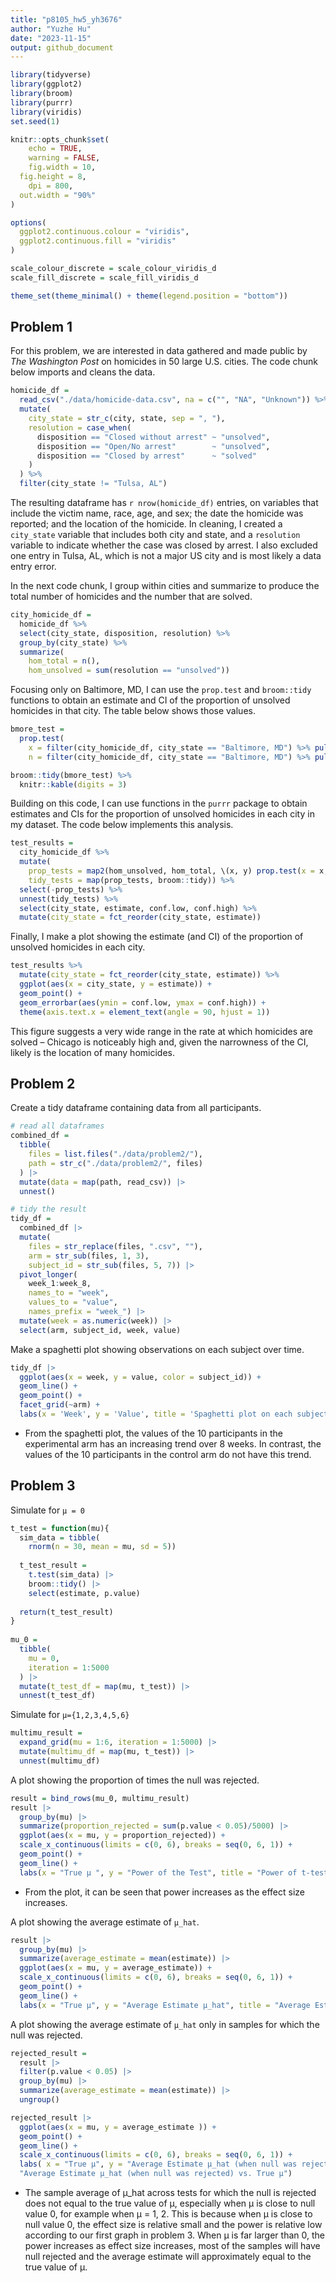 ```yaml
---
title: "p8105_hw5_yh3676"
author: "Yuzhe Hu"
date: "2023-11-15"
output: github_document
---
```


```r
library(tidyverse)
library(ggplot2)
library(broom)
library(purrr)
library(viridis)
set.seed(1)

knitr::opts_chunk$set(
	echo = TRUE,
	warning = FALSE,
	fig.width = 10, 
  fig.height = 8,
	dpi = 800,
  out.width = "90%"
)

options(
  ggplot2.continuous.colour = "viridis",
  ggplot2.continuous.fill = "viridis"
)

scale_colour_discrete = scale_colour_viridis_d
scale_fill_discrete = scale_fill_viridis_d

theme_set(theme_minimal() + theme(legend.position = "bottom"))
```

## Problem 1

For this problem, we are interested in data gathered and made public by _The Washington Post_ on homicides in 50 large U.S. cities. The code chunk below imports and cleans the data.

```r
homicide_df = 
  read_csv("./data/homicide-data.csv", na = c("", "NA", "Unknown")) %>%
  mutate(
    city_state = str_c(city, state, sep = ", "),
    resolution = case_when(
      disposition == "Closed without arrest" ~ "unsolved",
      disposition == "Open/No arrest"        ~ "unsolved",
      disposition == "Closed by arrest"      ~ "solved"
    )
  ) %>% 
  filter(city_state != "Tulsa, AL") 
```

The resulting dataframe has `r nrow(homicide_df)` entries, on variables that include the victim name, race, age, and sex; the date the homicide was reported; and the location of the homicide. In cleaning, I created a `city_state` variable that includes both city and state, and a `resolution` variable to indicate whether the case was closed by arrest. I also excluded one entry in Tulsa, AL, which is not a major US city and is most likely a data entry error. 

In the next code chunk, I group within cities and summarize to produce the total number of homicides and the number that are solved. 

```r
city_homicide_df = 
  homicide_df %>% 
  select(city_state, disposition, resolution) %>% 
  group_by(city_state) %>% 
  summarize(
    hom_total = n(),
    hom_unsolved = sum(resolution == "unsolved"))
```

Focusing only on Baltimore, MD, I can use the `prop.test` and `broom::tidy` functions to obtain an estimate and CI of the proportion of unsolved homicides in that city. The table below shows those values.

```r
bmore_test = 
  prop.test(
    x = filter(city_homicide_df, city_state == "Baltimore, MD") %>% pull(hom_unsolved),
    n = filter(city_homicide_df, city_state == "Baltimore, MD") %>% pull(hom_total)) 

broom::tidy(bmore_test) %>% 
  knitr::kable(digits = 3)
```

Building on this code, I can use functions in the `purrr` package to obtain estimates and CIs for the proportion of unsolved homicides in each city in my dataset. The code below implements this analysis. 

```r
test_results = 
  city_homicide_df %>% 
  mutate(
    prop_tests = map2(hom_unsolved, hom_total, \(x, y) prop.test(x = x, n = y)),
    tidy_tests = map(prop_tests, broom::tidy)) %>% 
  select(-prop_tests) %>% 
  unnest(tidy_tests) %>% 
  select(city_state, estimate, conf.low, conf.high) %>% 
  mutate(city_state = fct_reorder(city_state, estimate))
```

Finally, I make a plot showing the estimate (and CI) of the proportion of unsolved homicides in each city.

```r
test_results %>% 
  mutate(city_state = fct_reorder(city_state, estimate)) %>% 
  ggplot(aes(x = city_state, y = estimate)) + 
  geom_point() + 
  geom_errorbar(aes(ymin = conf.low, ymax = conf.high)) + 
  theme(axis.text.x = element_text(angle = 90, hjust = 1))
```

This figure suggests a very wide range in the rate at which homicides are solved -- Chicago is noticeably high and, given the narrowness of the CI, likely is the location of many homicides. 

## Problem 2

Create a tidy dataframe containing data from all participants.

```r
# read all dataframes
combined_df = 
  tibble(
    files = list.files("./data/problem2/"),
    path = str_c("./data/problem2/", files)
  ) |>
  mutate(data = map(path, read_csv)) |>
  unnest()

# tidy the result
tidy_df = 
  combined_df |>
  mutate(
    files = str_replace(files, ".csv", ""),
    arm = str_sub(files, 1, 3),
    subject_id = str_sub(files, 5, 7)) |>
  pivot_longer(
    week_1:week_8,
    names_to = "week",
    values_to = "value",
    names_prefix = "week_") |>
  mutate(week = as.numeric(week)) |>
  select(arm, subject_id, week, value)
```

Make a spaghetti plot showing observations on each subject over time.
```r
tidy_df |>
  ggplot(aes(x = week, y = value, color = subject_id)) +
  geom_line() +
  geom_point() + 
  facet_grid(~arm) +
  labs(x = 'Week', y = 'Value', title = 'Spaghetti plot on each subject over time')
```

* From the spaghetti plot, the values of the 10 participants in the experimental arm has an increasing trend over 8 weeks. In contrast, the values of the 10 participants in the control arm do not have this trend.


## Problem 3

Simulate for `μ = 0`

```r
t_test = function(mu){
  sim_data = tibble(
    rnorm(n = 30, mean = mu, sd = 5)) 
  
  t_test_result = 
    t.test(sim_data) |>
    broom::tidy() |>
    select(estimate, p.value)
  
  return(t_test_result)
}
  
mu_0 =
  tibble(
    mu = 0,
    iteration = 1:5000
  ) |>
  mutate(t_test_df = map(mu, t_test)) |>
  unnest(t_test_df)
```

Simulate for `μ={1,2,3,4,5,6}`

```r
multimu_result =
  expand_grid(mu = 1:6, iteration = 1:5000) |>
  mutate(multimu_df = map(mu, t_test)) |>
  unnest(multimu_df)
```

A plot showing the proportion of times the null was rejected.

```r
result = bind_rows(mu_0, multimu_result)
result |>
  group_by(mu) |>
  summarize(proportion_rejected = sum(p.value < 0.05)/5000) |>
  ggplot(aes(x = mu, y = proportion_rejected)) +
  scale_x_continuous(limits = c(0, 6), breaks = seq(0, 6, 1)) + 
  geom_point() + 
  geom_line() +
  labs(x = "True μ ", y = "Power of the Test", title = "Power of t-test vs. Different μ ")
```

* From the plot, it can be seen that power increases as the effect size increases.

A plot showing the average estimate of `μ_hat`.
```r
result |>
  group_by(mu) |>
  summarize(average_estimate = mean(estimate)) |>
  ggplot(aes(x = mu, y = average_estimate)) +
  scale_x_continuous(limits = c(0, 6), breaks = seq(0, 6, 1)) + 
  geom_point() + 
  geom_line() +
  labs(x = "True μ", y = "Average Estimate μ_hat", title = "Average Estimate of μ_hat vs. True μ")
```

A plot showing the average estimate of `μ_hat` only in samples for which the null was rejected.

```r
rejected_result =
  result |>
  filter(p.value < 0.05) |>
  group_by(mu) |>
  summarize(average_estimate = mean(estimate)) |>
  ungroup()

rejected_result |> 
  ggplot(aes(x = mu, y = average_estimate )) +
  geom_point() + 
  geom_line() +
  scale_x_continuous(limits = c(0, 6), breaks = seq(0, 6, 1)) + 
  labs( x = "True μ", y = "Average Estimate μ_hat (when null was rejected)", title = 
  "Average Estimate μ_hat (when null was rejected) vs. True μ")
```

* The sample average of μ_hat across tests for which the null is rejected does not equal to the true value of μ, especially when μ is close to null value 0, for example when μ = 1, 2. This is because when μ is close to null value 0, the effect size is relative small and the power is relative low according to our first graph in problem 3. When μ is far larger than 0, the power increases as effect size increases, most of the samples will have null rejected and the average estimate will approximately equal to the true value of μ.

